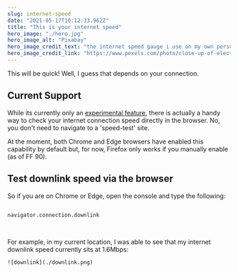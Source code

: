 ```yaml
---
slug: internet-speed
date: "2021-05-17T10:12:33.962Z"
title: "This is your internet speed"
hero_image: "./hero.jpg"
hero_image_alt: "Pixabay"
hero_image_credit_text: "the internet speed gauge i use on my own personal computer"
hero_image_credit_link: "https://www.pexels.com/photo/close-up-of-electric-lamp-against-black-background-248747/"
---
```


This will be quick! Well, I guess that depends on your connection.

## Current Support

While its currently only an [experimental feature](https://developer.mozilla.org/en-US/docs/Web/API/NetworkInformation/downlink), there is actually a handy way to check your internet connection speed directly in the browser. No, you don't need to navigate to a 'speed-test' site.

At the moment, both Chrome and Edge browsers have enabled this capability by default but, for now, Firefox only works if you manually enable (as of FF 90).

## Test downlink speed via the browser

So if you are on Chrome or Edge, open the console and type the following:

```

navigator.connection.downlink


```
<br />
For example, in my current location, I was able to see that my internet downlink speed currently sits at 1.6Mbps:

    ![downlink](./downlink.png)
